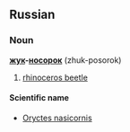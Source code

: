 ==Russian==
===Noun===
'''[[жук]]-[[носорок]]''' (zhuk-posorok)

# [[rhinoceros beetle]]

====Scientific name====
*[[Oryctes nasicornis]]